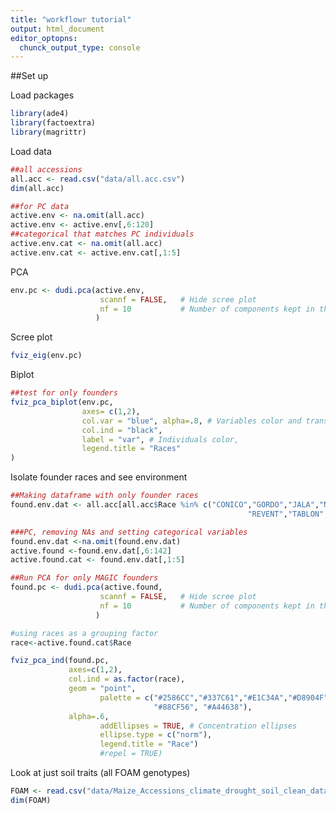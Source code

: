 ```yaml
---
title: "workflowr tutorial"
output: html_document
editor_optopns:
  chunck_output_type: console
---
```

##Set up

Load packages 
```r
library(ade4)
library(factoextra)
library(magrittr)

```

Load data
```r
##all accessions
all.acc <- read.csv("data/all.acc.csv")
dim(all.acc)

##for PC data
active.env <- na.omit(all.acc)
active.env <- active.env[,6:120]
##categorical that matches PC individuals 
active.env.cat <- na.omit(all.acc)
active.env.cat <- active.env.cat[,1:5]
```

PCA
```r
env.pc <- dudi.pca(active.env,
                    scannf = FALSE,   # Hide scree plot
                    nf = 10           # Number of components kept in the results
                   )
```

Scree plot
```r
fviz_eig(env.pc)
```

Biplot 
```r
##test for only founders
fviz_pca_biplot(env.pc,
                axes= c(1,2),
                col.var = "blue", alpha=.8, # Variables color and transparency
                col.ind = "black",
                label = "var", # Individuals color,
                legend.title = "Races"
)

```

Isolate founder races and see environment
```r
##Making dataframe with only founder races
found.env.dat <- all.acc[all.acc$Race %in% c("CONICO","GORDO","JALA","NALTEL","PALOME",
                                                     "REVENT","TABLON","ZAPCHI"), ]

###PC, removing NAs and setting categorical variables
found.env.dat <-na.omit(found.env.dat)
active.found <-found.env.dat[,6:142]
active.found.cat <- found.env.dat[,1:5]

##Run PCA for only MAGIC founders
found.pc <- dudi.pca(active.found,
                    scannf = FALSE,   # Hide scree plot
                    nf = 10           # Number of components kept in the results
                   )

#using races as a grouping factor
race<-active.found.cat$Race

fviz_pca_ind(found.pc,
             axes=c(1,2),
             col.ind = as.factor(race),
             geom = "point",
                    palette = c("#2586CC","#337C61","#E1C34A","#D8904F","#725E5E", "#F0B3A2",
                                "#88CF56", "#A44638"),
             alpha=.6,
                    addEllipses = TRUE, # Concentration ellipses
                    ellipse.type = c("norm"),
                    legend.title = "Race")
                    #repel = TRUE)
```
Look at just soil traits (all FOAM genotypes)
```r
FOAM <- read.csv("data/Maize_Accessions_climate_drought_soil_clean_data_12220.csv")
dim(FOAM)
```